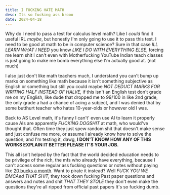 ```yaml
---
title: I FUCKING HATE MATH
desc: Its so fucking ass brooo
date: 2024-04-18
---
```


Why do I need to pass a test for calculus level math? Like I _could_ find it useful IRL _maybe_, but honestly I'm only going to use it to pass this test. I need to be good at math to be in computer science? Sure in that case _ILL LEARN WHAT I NEED_ you know _LIKE I DO WITH EVERYTHING ELSE_, forcing me learn shit I can't even with Motherfucking YouTube Indian teach classes is just going to make me bomb everything else I'm actually good at. (not much)

I also just don't like math teachers much, I understand you can't bump up marks on something like math because it isn't something subjective as English or something but still you could maybe _NOT DEDUCT MARKS FOR WRITING HALF INSTEAD OF HALVE,_ if this isn't an English test don't grade me on my English, like dude that dropped me to 99/100 in like 2nd grade, the only grade a had a chance of acing a subject, and I was denied that by some butthurt teacher who hates 10-year-olds or however old I was.

Back to AS Level math, it's funny I can't' even use AI to learn it properly cause AIs are apparently _FUCKING DOGSHIT_ at math, who would've thought that. Often time they just spew random shit that doesn't make sense and just confuse me more, or assume I already know how to solve the question, and I'm testing it, dawg, **I DON'T KNOW HOW ANY OF THIS WORKS EXPLAIN IT BETTER PLEASE IT'S YOUR JOB.**

This all isn't helped by the fact that the world decided education needs to be privilege of the rich, the mfs who already have everything, because I can't access some regular ass fucking questions or notes without paying like [20 bucks a month](https://www.savemyexams.com/join/). Want to pirate it instead? Well _FUCK YOU WE DMCAed THAT SHIT,_ they took down fucking Past paper questions and answers and notes and shit _THAT THEY STOLE_ they don't even make the questions they're all ripped from official past papers It's so fucking dumb.

